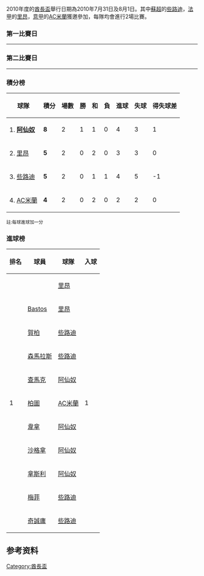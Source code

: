 2010年度的[[酋長盃|酋長盃]]舉行日期為2010年7月31日及8月1日。其中[[蘇超|蘇超]]的[[些路迪|些路迪]]，[[法甲|法甲]]的[[里昂足球會|里昂]]，[[意甲|意甲]]的[[AC米蘭|AC米蘭]]獲邀參加，每隊均會進行2場比賽。
=== 第一比賽日 ===
{{footballbox|
date= 2010年7月31日<br />14:00 [[歐洲西部夏令時間|BST]] |
team1= {{flagicon|Scotland}} [[些路迪|些路迪]] |
score= 2–2 |
team2= [[里昂足球會|里昂]] {{flagicon|FRA}} |
report= [https://web.archive.org/web/20121008235918/http://www.arsenal.com/news/news-archive/emirates-cup-celtic-v-olympique-lyonnais 報告]|
goals1=  [[加利·賀柏|賀柏]] {{goal|82}}<br />[[佐治奧斯·森馬拉斯|森馬拉斯]] {{goal|89}} |
goals2=  {{link-en|Harry Novillo|Harry_Novillo}} {{goal|28}}<br />[[米高·巴斯圖斯|Bastos]] {{goal|54}} |
stadium= [[倫敦|倫敦]][[酋長球場|酋長球場]] |
attendance= 60,012 |
referee= {{link-en|Ryuji Sato|Ryuji_Sato}}}}
----
{{footballbox|
date= 2009年7月31日<br />16:20 [[歐洲西部夏令時間|BST]] |
team1= {{flagicon|ENG}} [[阿仙奴|阿仙奴]] |
score= 1–1 |
team2= [[AC米蘭|AC米蘭]] {{flagicon|ITA}} |
report= [https://web.archive.org/web/20100803142912/http://www.arsenal.com/match-menu/171995/first-team/arsenal-v-ac-milan?tab=report 報告]|
goals1= [[马鲁万·沙马赫|查馬克]] {{goal|36}} |
goals2= [[阿歷山大·柏圖|柏圖]] {{goal|77}} |
stadium= [[倫敦|倫敦]][[酋長球場|酋長球場]] |
attendance= 60,012 |
referee= [[基斯·科爾|Chris Foy]]}}

=== 第二比賽日 ===
{{footballbox|
date= 2010年8月1日<br />14:00 [[歐洲西部夏令時間|BST]] |
team1= {{flagicon|ITA}} [[AC米蘭|AC米蘭]] |
score= 1–1|
team2= [[里昂足球會|里昂]] {{flagicon|FRA}} |
report= [https://web.archive.org/web/20100804040328/http://www.arsenal.com/news/news-archive/emirates-cup-ac-milan-v-olympique-lyonnais 報告]|
goals1= [[马尔科·博列洛|波里路]] {{goal|56}} |
goals2= [[吉米·布莱恩德|布莱恩德]] {{goal|79}} |
stadium= [[倫敦|倫敦]][[酋長球場|酋長球場]] |
attendance= 60,127 |
referee= {{link-en|Minoru Tojo|Minoru_Tojo}}}}
----
{{footballbox|
date= 2010年8月1日<br />16:20 [[歐洲西部夏令時間|BST]] |
team1= {{flagicon|ENG}} [[阿仙奴|阿仙奴]] |
score= 3–2 |
team2= [[些路迪|些路迪]] {{flagicon|Scotland}} |
report= [https://web.archive.org/web/20100804040243/http://www.arsenal.com/match-menu/171996/first-team/arsenal-v-celtic?tab=report 報告]|
goals1= [[卡洛斯·維拉|韋拿]] {{goal|3}}<br />[[巴卡雷·萨尼亚|沙格拿]] {{goal|45}}<br />[[萨米尔·纳斯里|拿斯利]] {{goal|51}} |
goals2= [[戴利·梅菲|梅菲]] {{goal|72}}<br />[[奇诚庸|奇誠庸]] {{goal|82}} |
stadium= [[倫敦|倫敦]][[酋長球場|酋長球場]] |
attendance= 60,127 |
referee= [[安達·馬連拿|Andre Marriner]]}}

=== 積分榜 ===
{| class="wikitable" style="text-align: center;"
|-
!球隊!!積分!!場數!!勝!!和!!負!!進球!!失球!!得失球差
|- style="background: #ccffcc;"
|style="text-align:left;"|1. {{flagicon|ENG}} '''[[阿仙奴|阿仙奴]]'''
|'''8'''||2||1||1||0||4||3||1
|-
|style="text-align:left;"|2. {{flagicon|FRA}} [[里昂足球會|里昂]]
|'''5'''||2||0||2||0||3||3||0
|-
|style="text-align:left;"|3. {{flagicon|Scotland}} [[些路迪|些路迪]]
|'''5'''||2||0||1||1||4||5||-1
|- 
|style="text-align:left;"|4. {{flagicon|ITA}} [[AC米蘭|AC米蘭]]
|'''4'''||2||0||2||0||2||2||0
|}
<small>註:每球進球加一分</small>

=== 進球榜 ===
{| class="wikitable" cellpadding="3" style="text-align: center;"
!排名
!球員
!球隊
!入球
|-
|rowspan="13"|1
|align="left"|{{flagicon|FRA}} {{link-en|Harry Novillo|Harry_Novillo}}
|align="left"|{{flagicon|FRA}} [[里昂足球會|里昂]]
|rowspan="13"|1
|-
|align="left"|{{flagicon|Brazil}} [[米高·巴斯圖斯|Bastos]]
|align="left"|{{flagicon|FRA}} [[里昂足球會|里昂]]
|-
|align="left"|{{flagicon|ENG}} [[加利·賀柏|賀柏]]
|align="left"|{{flagicon|Scotland}} [[些路迪|些路迪]]
|-
|align="left"|{{flagicon|Greece}} [[佐治奧斯·森馬拉斯|森馬拉斯]]
|align="left"|{{flagicon|Scotland}} [[些路迪|些路迪]]
|-
|align="left"|{{flagicon|Morocco}} [[马鲁万·沙马赫|查馬克]]
|align="left"|{{flagicon|ENG}} [[阿仙奴|阿仙奴]]
|-
|align="left"|{{flagicon|Brazil}} [[阿歷山大·柏圖|柏圖]]
|align="left"|{{flagicon|ITA}} [[AC米蘭|AC米蘭]]
|-
|align="left"|{{flagicon|Mexico}} [[卡洛斯·維拉|韋拿]]
|align="left"|{{flagicon|ENG}} [[阿仙奴|阿仙奴]]
|-
|align="left"|{{flagicon|FRA}} [[巴卡雷·萨尼亚|沙格拿]]
|align="left"|{{flagicon|ENG}} [[阿仙奴|阿仙奴]]
|-
|align="left"|{{flagicon|FRA}} [[萨米尔·纳斯里|拿斯利]]
|align="left"|{{flagicon|ENG}} [[阿仙奴|阿仙奴]]
|-
|align="left"|{{flagicon|Republic of Ireland}} [[戴利·梅菲|梅菲]]
|align="left"|{{flagicon|FRA}} [[些路迪|些路迪]]
|-
|align="left"|{{flagicon|South Korea}} [[奇诚庸|奇誠庸]]
|align="left"|{{flagicon|FRA}} [[些路迪|些路迪]]
|}

== 参考资料 ==
{{reflist}}

{{酋长杯}}

[[Category:酋長盃|Category:酋長盃]]